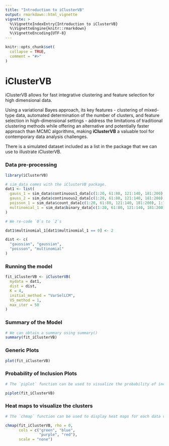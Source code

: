 ```yaml
---
title: "Introduction to iClusterVB"
output: rmarkdown::html_vignette
vignette: >
  %\VignetteIndexEntry{Introduction to iClusterVB}
  %\VignetteEngine{knitr::rmarkdown}
  %\VignetteEncoding{UTF-8}
---
```


```r
knitr::opts_chunk$set(
  collapse = TRUE,
  comment = "#>"
)
```

# iClusterVB


iClusterVB allows for fast integrative clustering and feature selection for high dimensional data.
    
Using a variational Bayes approach, its key features - clustering of mixed-type data, automated determination of the number of clusters, and feature selection in high-dimensional settings - address the limitations of traditional clustering methods while offering an alternative and potentially faster approach than MCMC algorithms, making __iClusterVB__ a valuable tool for contemporary data analysis challenges.

There is a simulated dataset included as a list in the package that we can use to illustrate iClusterVB.

### Data pre-processing

```r
library(iClusterVB)

# sim_data comes with the iClusterVB package.
dat1 <- list(
  gauss_1 = sim_data$continuous1_data[c(1:20, 61:80, 121:140, 181:200), 1:75],
  gauss_2 = sim_data$continuous2_data[c(1:20, 61:80, 121:140, 181:200), 1:75],
  poisson_1 = sim_data$count_data[c(1:20, 61:80, 121:140, 181:200), 1:75],
  multinomial_1 = sim_data$binary_data[c(1:20, 61:80, 121:140, 181:200), 1:75]
)

# We re-code `0`s to `2`s

dat1$multinomial_1[dat1$multinomial_1 == 0] <- 2

dist <- c(
  "gaussian", "gaussian",
  "poisson", "multinomial"
)
```

### Running the model

```r
fit_iClusterVB <- iClusterVB(
  mydata = dat1,
  dist = dist,
  K = 4,
  initial_method = "VarSelLCM",
  VS_method = 1,
  max_iter = 50
)
```


### Summary of the Model

```r
# We can obtain a summary using summary()
summary(fit_iClusterVB)
```


### Generic Plots

```r
plot(fit_iClusterVB)
```


### Probability of Inclusion Plots

```r
# The `piplot` function can be used to visualize the probability of inclusion

piplot(fit_iClusterVB)
```


### Heat maps to visualize the clusters


```r
# The `chmap` function can be used to display heat maps for each data view

chmap(fit_iClusterVB, rho = 0,
      cols = c("green", "blue",
               "purple", "red"),
      scale = "none")
```

